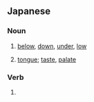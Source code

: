 {{also|しだ|じだ}}
==Japanese==

===Noun===
{{ja-noun}}

# {{ja-def|下}} [[below]], [[down]], [[under]], [[low]]
# {{ja-def|舌}} [[tongue]]; [[taste]], [[palate]]

===Verb===
{{ja-verb form}}

# {{inflection of|する||perfective|lang=ja}}